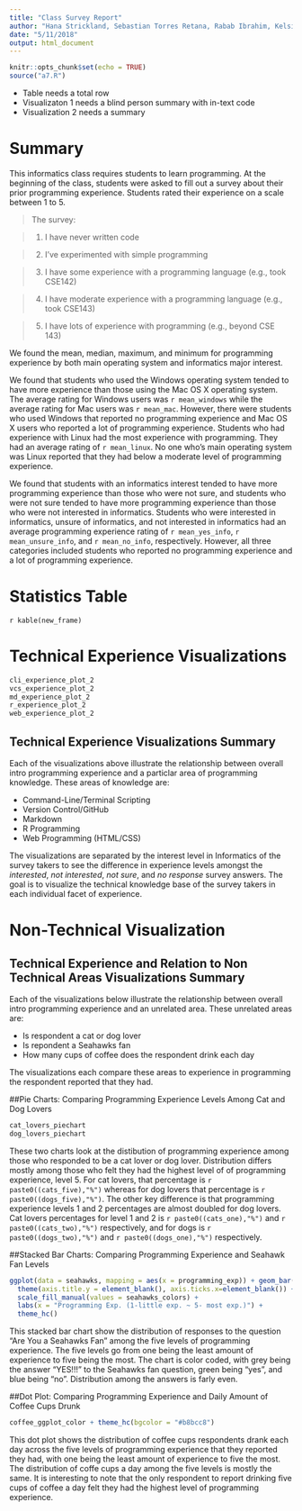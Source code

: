 ```yaml
---
title: "Class Survey Report"
author: "Hana Strickland, Sebastian Torres Retana, Rabab Ibrahim, Kelsie Johnson"
date: "5/11/2018"
output: html_document
---
```


```r
knitr::opts_chunk$set(echo = TRUE)
source("a7.R")
```

- Table needs a total row
- Visualizaton 1 needs a blind person summary with in-text code
- Visualization 2 needs a summary

# Summary

This informatics class requires students to learn programming. At the beginning of the class, students were asked to fill out a survey about their prior programming experience. Students rated their experience on a scale between 1 to 5.

>The survey:

> 1) I have never written code

> 2) I've experimented with simple programming

> 3) I have some experience with a programming language (e.g., took CSE142)

> 4) I have moderate experience with a programming language (e.g., took CSE143)

> 5) I have lots of experience with programming (e.g., beyond CSE 143)


We found the mean, median, maximum, and minimum for programming experience by both main operating system and informatics major interest.

We found that students who used the Windows operating system tended to have more experience than those using the Mac OS X operating system. The average rating for Windows users was `r mean_windows` while the average rating for Mac users was `r mean_mac`. However, there were students who used Windows that reported no programming experience and Mac OS X users who reported a lot of programming experience. Students who had experience with Linux had the most experience with programming. They had an average rating of `r mean_linux`. No one who's main operating system was Linux reported that they had below a moderate level of programming experience.

We found that students with an informatics interest tended to have more programming experience than those who were not sure, and students who were not sure tended to have more programming experience than those who were not interested in informatics. Students who were interested in informatics, unsure of informatics, and not interested in informatics had an average programming experience rating of `r mean_yes_info`, `r mean_unsure_info`, and `r mean_no_info`, respectively. However, all three categories included students who reported no programming experience and a lot of programming experience.

# Statistics Table
`r kable(new_frame)`

# Technical Experience Visualizations

``` r
cli_experience_plot_2
vcs_experience_plot_2
md_experience_plot_2
r_experience_plot_2
web_experience_plot_2

```

## Technical Experience Visualizations Summary

Each of the visualizations above illustrate the relationship between overall intro programming experience and a particlar area of
programming knowledge. These areas of knowledge are:

- Command-Line/Terminal Scripting
- Version Control/GitHub
- Markdown
- R Programming
- Web Programming (HTML/CSS)

The visualizations are separated by the interest level in Informatics of the survey takers to see the difference in experience levels
amongst the _interested_, _not interested_, _not sure_, and _no response_ survey answers. The goal is to visualize the technical knowledge base of the survey takers in each individual facet of experience.

# Non-Technical Visualization

## Technical Experience and Relation to Non Technical Areas Visualizations Summary

Each of the visualizations below illustrate the relationship between overall intro programming experience and an unrelated area. These unrelated areas are:

- Is respondent a cat or dog lover
- Is repondent a Seahawks fan
- How many cups of coffee does the respondent drink each day

The visualizations each compare these areas to experience in programming the respondent reported that they had.

##Pie Charts: Comparing Programming Experience Levels Among Cat and Dog Lovers


```r
cat_lovers_piechart
dog_lovers_piechart
```

These two charts look at the distibution of programming experience among those who responded to be a cat lover or dog lover. Distribution differs mostly among those who felt they had the highest level of of programming experience, level 5. For cat lovers, that percentage is `r paste0((cats_five),"%")` whereas for dog lovers that percentage is `r paste0((dogs_five),"%")`. The other key difference is that programming experience levels 1 and 2 percentages are almost doubled for dog lovers. Cat lovers percentages for level 1 and 2 is `r paste0((cats_one),"%")` and `r paste0((cats_two),"%")` respectively, and for dogs is `r paste0((dogs_two),"%")` and `r paste0((dogs_one),"%")` respectively.


##Stacked Bar Charts: Comparing Programming Experience and Seahawk Fan Levels


```r
ggplot(data = seahawks, mapping = aes(x = programming_exp)) + geom_bar(aes(fill=seahawks_fan))+
  theme(axis.title.y = element_blank(), axis.ticks.x=element_blank()) + 
  scale_fill_manual(values = seahawks_colors) +
  labs(x = "Programming Exp. (1-little exp. ~ 5- most exp.)") +
  theme_hc()
```

This stacked bar chart show the distribution of responses to the question "Are You a Seahawks Fan" among the five levels of programming experience. The five levels go from one being the least amount of experience to five being the most. The chart is color coded, with grey being the answer "YES!!!" to the Seahawks fan question, green being "yes", and blue being "no". Distribution among the answers is farly even.
 
##Dot Plot: Comparing Programming Experience and Daily Amount of Coffee Cups Drunk


```r
coffee_ggplot_color + theme_hc(bgcolor = "#b8bcc8")
```

This dot plot shows the distribution of coffee cups respondents drank each day across the five levels of programming experience that they reported they had, with one being the least amount of experience to five the most. The distribution of coffe cups a day among the five levels is mostly the same. It is interesting to note that the only respondent to report drinking five cups of coffee a day felt they had the highest level of programming experience.

